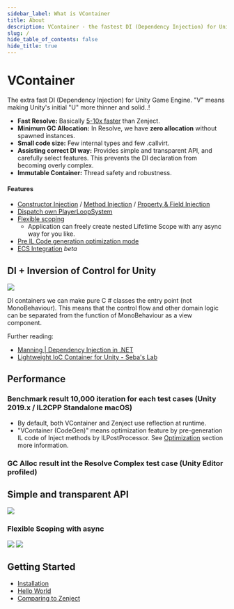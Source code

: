 ```yaml
---
sidebar_label: What is VContainer
title: About
description: VContainer - the fastest DI (Dependency Injection) for Unity Game Engine
slug: /
hide_table_of_contents: false
hide_title: true
---
```


# VContainer


The extra fast DI (Dependency Injection) for Unity Game Engine. "V" means making Unity's initial "U" more thinner and solid..!

- **Fast Resolve:** Basically [5-10x faster](#performance) than Zenject.
- **Minimum GC Allocation:** In Resolve, we have **zero allocation** without spawned instances.
- **Small code size:** Few internal types and few .callvirt.
- **Assisting correct DI way:** Provides simple and transparent API, and carefully select features. This prevents the DI declaration from becoming overly complex.
- **Immutable Container:** Thread safety and robustness.

#### Features

- [Constructor Injection](../resolving/constructor-injection) / [Method Injection](../resolving/method-injection) / [Property & Field Injection](../resolving/property-field-injection)
- [Dispatch own PlayerLoopSystem](../integration/dispatching-unity-lifecycle-event)
- [Flexible scoping](../scoping/lifetime-overview)
  - Application can freely create nested Lifetime Scope with any async way for you like.
- [Pre IL Code generation optimization mode](../optimization/codegen)
- [ECS Integration](../integration/ecs) *beta*

## DI + Inversion of Control for Unity

![](assets/vcontainer@2x.png)

DI containers we can make pure C # classes the entry point (not MonoBehaviour). This means that the control flow and other domain logic can be separated from the function of MonoBehaviour as a view component.

Further reading:
- [Manning | Dependency Injection in .NET](https://www.manning.com/books/dependency-injection-in-dot-net)
- [Lightweight IoC Container for Unity - Seba's Lab](https://www.sebaslab.com/ioc-container-unity-part-1/)

## Performance

### Benchmark result 10,000 iteration for each test cases (Unity 2019.x / IL2CPP Standalone macOS)

<BenchmarkGraph height={260} />

- By default, both VContainer and Zenject use reflection at runtime.
- "VContainer (CodeGen)" means optimization feature by pre-generation IL code of Inject methods by ILPostProcessor. See [Optimization](../optimization/codegen) section  more information.

### GC Alloc result int the Resolve Complex test case (Unity Editor profiled)

<GCAllocGraph height={260} />

## Simple and transparent API

![](assets/code_lifetimescope_annotated.png)


### Flexible Scoping with async

![](assets/code_sceneloader_annotated.png)
![](assets/code_levelloader_annotated.png)

## Getting Started

- [Installation](../getting-started/installation)
- [Hello World](../getting-started/hello-world)
- [Comparing to Zenject](../comparing/comparing-to-zenject)
